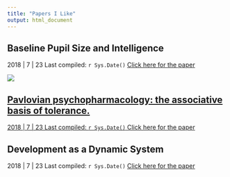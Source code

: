 ```yaml
---
title: "Papers I Like"
output: html_document
---
```


## Baseline Pupil Size and Intelligence 
2018 | 7 | 23 Last compiled: `r Sys.Date()`
<a href="https://www.ncbi.nlm.nih.gov/pubmed/27821254" target="_blank">Click here for the paper</a>

<a href = "https://dillonfreed.github.io/df.github.io/index.html">
![](images/pupil.png)



## Pavlovian psychopharmacology: the associative basis of tolerance.
2018 | 7 | 23 Last compiled: `r Sys.Date()`
<a href="https://www.ncbi.nlm.nih.gov/pubmed/10975617/" target="_blank">Click here for the paper</a>



## Development as a Dynamic System
2018 | 7 | 23 Last compiled: `r Sys.Date()`
<a href="http://www.indiana.edu/~cogdev/labwork/dynamicsystem.pdf" target="_blank">Click here for the paper</a>
